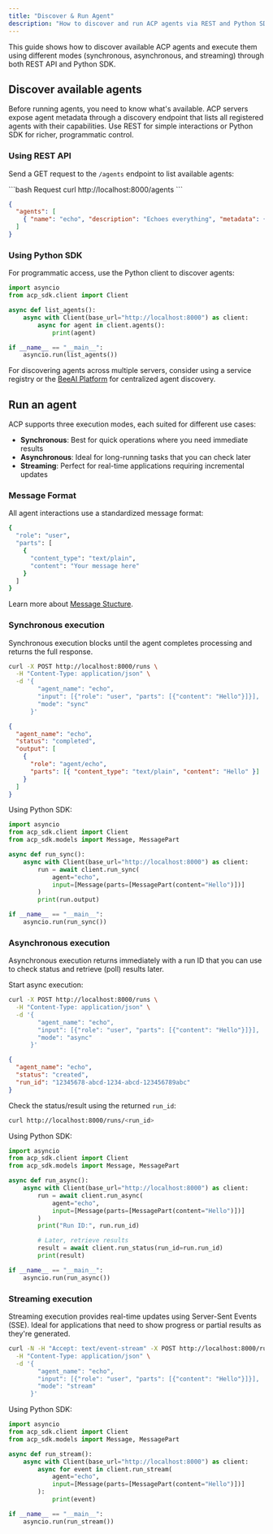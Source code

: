 ```yaml
---
title: "Discover & Run Agent"
description: "How to discover and run ACP agents via REST and Python SDK"
---
```


This guide shows how to discover available ACP agents and execute them using different modes (synchronous, asynchronous, and streaming) through both REST API and Python SDK.

## Discover available agents

Before running agents, you need to know what's available. ACP servers expose agent metadata through a discovery endpoint that lists all registered agents with their capabilities. Use REST for simple interactions or Python SDK for richer, programmatic control.

### Using REST API

Send a GET request to the `/agents` endpoint to list available agents:

<CodeGroup>
```bash Request
curl http://localhost:8000/agents
```

```json Response
{
  "agents": [
    { "name": "echo", "description": "Echoes everything", "metadata": {} }
  ]
}
```

</CodeGroup>

### Using Python SDK
For programmatic access, use the Python client to discover agents:

```python
import asyncio
from acp_sdk.client import Client

async def list_agents():
    async with Client(base_url="http://localhost:8000") as client:
        async for agent in client.agents():
            print(agent)

if __name__ == "__main__":
    asyncio.run(list_agents())
```

<Note>For discovering agents across multiple servers, consider using a service registry or the [BeeAI Platform](https://beeai.dev) for centralized agent discovery.</Note>

## Run an agent
ACP supports three execution modes, each suited for different use cases:
- **Synchronous**: Best for quick operations where you need immediate results
- **Asynchronous**: Ideal for long-running tasks that you can check later
- **Streaming**: Perfect for real-time applications requiring incremental updates

### Message Format
All agent interactions use a standardized message format:

```bash
{
  "role": "user",
  "parts": [
    {
      "content_type": "text/plain",
      "content": "Your message here"
    }
  ]
}
```
Learn more about [Message Stucture](/core-concepts/message-structure).

### Synchronous execution

Synchronous execution blocks until the agent completes processing and returns the full response.
<CodeGroup>
```bash Request
curl -X POST http://localhost:8000/runs \
  -H "Content-Type: application/json" \
  -d '{
        "agent_name": "echo",
        "input": [{"role": "user", "parts": [{"content": "Hello"}]}],
        "mode": "sync"
      }'
```

```json Response
{
  "agent_name": "echo",
  "status": "completed",
  "output": [
    { 
      "role": "agent/echo",
      "parts": [{ "content_type": "text/plain", "content": "Hello" }] 
    }
  ]
}
```

</CodeGroup>

Using Python SDK:

```python
import asyncio
from acp_sdk.client import Client
from acp_sdk.models import Message, MessagePart

async def run_sync():
    async with Client(base_url="http://localhost:8000") as client:
        run = await client.run_sync(
            agent="echo",
            input=[Message(parts=[MessagePart(content="Hello")])]
        )
        print(run.output)

if __name__ == "__main__":
    asyncio.run(run_sync())
```

### Asynchronous execution

Asynchronous execution returns immediately with a run ID that you can use to check status and retrieve (poll) results later.


Start async execution:

<CodeGroup>

```bash Request
curl -X POST http://localhost:8000/runs \
  -H "Content-Type: application/json" \
  -d '{
        "agent_name": "echo",
        "input": [{"role": "user", "parts": [{"content": "Hello"}]}],
        "mode": "async"
      }'
```

```json Response
{
  "agent_name": "echo",
  "status": "created",
  "run_id": "12345678-abcd-1234-abcd-123456789abc"
}
```

</CodeGroup>

Check the status/result using the returned `run_id`:

```bash
curl http://localhost:8000/runs/<run_id>
```

Using Python SDK:

```python
import asyncio
from acp_sdk.client import Client
from acp_sdk.models import Message, MessagePart

async def run_async():
    async with Client(base_url="http://localhost:8000") as client:
        run = await client.run_async(
            agent="echo",
            input=[Message(parts=[MessagePart(content="Hello")])]
        )
        print("Run ID:", run.run_id)

        # Later, retrieve results
        result = await client.run_status(run_id=run.run_id)
        print(result)

if __name__ == "__main__":
    asyncio.run(run_async())
```

### Streaming execution

Streaming execution provides real-time updates using Server-Sent Events (SSE). Ideal for applications that need to show progress or partial results as they're generated.

```bash
curl -N -H "Accept: text/event-stream" -X POST http://localhost:8000/runs \
  -H "Content-Type: application/json" \
  -d '{
        "agent_name": "echo",
        "input": [{"role": "user", "parts": [{"content": "Hello"}]}],
        "mode": "stream"
      }'
```

Using Python SDK:

```python
import asyncio
from acp_sdk.client import Client
from acp_sdk.models import Message, MessagePart

async def run_stream():
    async with Client(base_url="http://localhost:8000") as client:
        async for event in client.run_stream(
            agent="echo",
            input=[Message(parts=[MessagePart(content="Hello")])]
        ):
            print(event)

if __name__ == "__main__":
    asyncio.run(run_stream())
```
